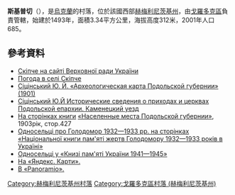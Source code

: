 {{No footnotes|time=2019-02-02T04:29:57+00:00}}
{{Bare URLs}}
{{coord|49|3|23|N|26|32|1|E|scale:100000|display=title}}

'''斯基普切'''（{{lang-uk|Скіпче}}），是[[烏克蘭|烏克蘭]]的村落，位於該國西部[[赫梅利尼茨基州|赫梅利尼茨基州]]，由[[戈羅多克區|戈羅多克區]]負責管轄，始建於1493年，面積3.34平方公里，海拔高度312米，2001年人口685。

==參考資料==
* [http://gska2.rada.gov.ua/pls/z7502/A005?rdat1=14.02.2011&rf7571=35683 Скіпче на сайті Верховної ради України]{{dead link|date=2017年12月 |bot=InternetArchiveBot |fix-attempted=yes }}
* [http://weather.in.ua/ua/hmel'nickaja/23991 Погода в селі Скіпче] {{Wayback|url=http://weather.in.ua/ua/hmel%27nickaja/23991 |date=20191202045240 }}
* [https://web.archive.org/web/20071009064622/http://tovtry.forest.ru/ru/history/secinski/14.html Сіцінський Ю. Й. «Археологическая карта Подольской губернии» (1901)]
* [https://web.archive.org/web/20140826115310/http://tovtry.forest.ru/ua/history/secinski/kamenec_uezd/506.htm  Сіцінський Ю.Й Исторические сведения о приходах и церквах Подольской епархии. Каменецкий уезд]
* [http://upload.wikimedia.org/wikipedia/uk/f/f8/Скіпче.jpg На сторінках книги] {{Wayback|url=http://upload.wikimedia.org/wikipedia/uk/f/f8/%D0%A1%D0%BA%D1%96%D0%BF%D1%87%D0%B5.jpg |date=20191112081619 }} [http://www.sichkarnya.org.ua/e-books/history/75773-naselennye-mesta-podolskoy-gubernii-1903-pdf.html «Населенные места Подольской губернии»]{{dead link|date=2017年12月 |bot=InternetArchiveBot |fix-attempted=yes }}, 1903рік, стор.427
* [http://upload.wikimedia.org/wikipedia/uk/f/fa/Скіпче_голодомор.jpg Односельці про Голодомор 1932—1933 рр. на сторінках] {{Wayback|url=http://upload.wikimedia.org/wikipedia/uk/f/fa/%D0%A1%D0%BA%D1%96%D0%BF%D1%87%D0%B5_%D0%B3%D0%BE%D0%BB%D0%BE%D0%B4%D0%BE%D0%BC%D0%BE%D1%80.jpg |date=20191104173623 }} [http://www.memory.gov.ua/ua/publication/content/1522.htm  «Національної книги пам'яті жертв Голодомору 1932—1933 років в Україні»] {{Webarchive|url=https://archive.is/20121222074350/www.memory.gov.ua/ua/publication/content/1522.htm |date=2012-12-22 }}
* [https://web.archive.org/web/20160416224244/http://www.memory-book.com.ua/people/book/47?page=2 Односельці у «Книзі пам'яті України 1941—1945»]
* [http://n.maps.yandex.ru/?ll=26.540368%2C49.059314&spn=0.077848%2C0.042079&z=14&l=wskl&oid=17441647 На «Яндекс. Карти».]{{dead link|date=2018年3月 |bot=InternetArchiveBot |fix-attempted=yes }}
* [https://web.archive.org/web/20141219052551/http://www.panoramio.com/map#lt=49.058070&ln=26.533149&z=3&k=2&a=1&tab=1&pl=all#lt=49.058070&ln=26.533149&z=3&k=2&a=1&tab=1&pl=all В «Panoramio».]

{{DEFAULTSORT:Скіпче}}
[[Category:赫梅利尼茨基州村落|Category:赫梅利尼茨基州村落]]
[[Category:戈羅多克區村落_(赫梅利尼茨基州)|Category:戈羅多克區村落 (赫梅利尼茨基州)]]


{{Khmelnytskyi-geo-stub}}